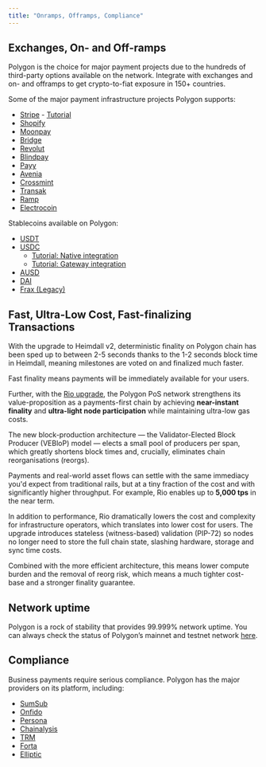 ```yaml
---
title: "Onramps, Offramps, Compliance"
---
```


## Exchanges, On- and Off-ramps

Polygon is the choice for major payment projects due to the hundreds of
third-party options available on the network. Integrate with exchanges and on-
and offramps to get crypto-to-fiat exposure in 150+ countries.

Some of the major payment infrastructure projects Polygon supports:

- [Stripe](https://docs.stripe.com/crypto/stablecoin-payments) - [Tutorial](onramps-stripe.mdx)
- [Shopify](https://depay.com/plugins/shopify)
- [Moonpay](https://dev.moonpay.com/docs/on-ramp-overview)
- [Bridge](https://apidocs.bridge.xyz/)
- [Revolut](https://www.revolut.com/en-US/)
- [Blindpay](https://blindpay.com/docs/getting-started/quick-start-payin)
- [Payy](https://payy.link/)
- [Avenia](https://avenia.io/)
- [Crossmint](https://crossmint.io/)
- [Transak](https://docs.transak.com/)
- [Ramp](https://docs.rampnetwork.com/)
- [Electrocoin](https://electrocoin.eu)

Stablecoins available on Polygon:

- [USDT](https://polygonscan.com/token/0xc2132d05d31c914a87c6611c10748aeb04b58e8f)
- [USDC](https://polygonscan.com/token/0x3c499c542cEF5E3811e1192ce70d8cC03d5c3359)
  - [Tutorial: Native integration](usdc-native-integration)
  - [Tutorial: Gateway integration](usdc-gateway-integration)
- [AUSD](https://polygonscan.com/token/0x00000000eFE302BEAA2b3e6e1b18d08D69a9012a)
- [DAI](https://polygonscan.com/token/0x8f3Cf7ad23Cd3CaDbD9735AFf958023239c6A063)
- [Frax (Legacy)](https://polygonscan.com/token/0x45c32fA6DF82ead1e2EF74d17b76547EDdFaFF89)

## Fast, Ultra-Low Cost, Fast-finalizing Transactions

With the upgrade to Heimdall v2, deterministic finality on Polygon chain has
been sped up to between 2-5 seconds thanks to the 1-2 seconds block time in
Heimdall, meaning milestones are voted on and finalized much faster.

Fast finality means payments will be immediately available for your users.

Further, with the
[Rio upgrade](https://polygon.technology/blog/polygon-launches-major-payments-upgrade-with-rio-faster-lighter-and-easier-to-build),
the Polygon PoS network strengthens its value-proposition as a payments-first
chain by achieving **near-instant finality** and **ultra-light node
participation** while maintaining ultra-low gas costs.

The new block-production architecture — the Validator-Elected Block Producer
(VEBloP) model — elects a small pool of producers per span, which greatly
shortens block times and, crucially, eliminates chain reorganisations (reorgs).

Payments and real-world asset flows can settle with the same immediacy you'd
expect from traditional rails, but at a tiny fraction of the cost and with
significantly higher throughput. For example, Rio enables up to **5,000 tps** in
the near term.

In addition to performance, Rio dramatically lowers the cost and complexity for
infrastructure operators, which translates into lower cost for users. The
upgrade introduces stateless (witness-based) validation (PIP-72) so nodes no
longer need to store the full chain state, slashing hardware, storage and sync
time costs.

Combined with the more efficient architecture, this means lower compute burden
and the removal of reorg risk, which means a much tighter cost-base and a stronger
finality guarantee.

## Network uptime

Polygon is a rock of stability that provides 99.999% network uptime. You can
always check the status of Polygon’s mainnet and testnet network
[here](https://status.polygon.technology/).

## Compliance

Business payments require serious compliance. Polygon has the major providers on
its platform, including:

- [SumSub](https://docs.sumsub.com/docs/overview)
- [Onfido](https://documentation.onfido.com/)
- [Persona](https://docs.withpersona.com/getting-started)
- [Chainalysis](https://www.chainalysis.com/)
- [TRM](https://www.trmlabs.com/)
- [Forta](https://docs.forta.network/en/latest/)
- [Elliptic](https://developers.elliptic.co/docs/getting-started)